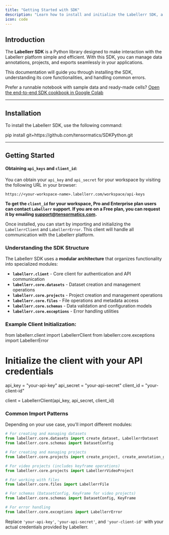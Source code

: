 ```yaml
---
title: "Getting Started with SDK"
description: "Learn how to install and initialize the Labellerr SDK, a Python library for seamless interaction with the Labellerr platform to manage data annotations, projects, and exports."
icon: code
---
```


## Introduction

The **Labellerr SDK** is a Python library designed to make interaction with the Labellerr platform simple and efficient. With this SDK, you can manage data annotations, projects, and exports seamlessly in your applications.

This documentation will guide you through installing the SDK, understanding its core functionalities, and handling common errors.

Prefer a runnable notebook with sample data and ready-made cells? [Open the end-to-end SDK cookbook in Google Colab](https://colab.research.google.com/github/Labellerr/Hands-On-Learning-in-Computer-Vision/blob/main/SDK%20Tutorials/Labellerr_SDK_End_to_End_Annotation_Pipeline.ipynb)

---

## Installation

To install the Labellerr SDK, use the following command:

<CodeBlock lang="bash" title="Install Labellerr SDK">
pip install git+https://github.com/tensormatics/SDKPython.git
</CodeBlock>

---

## Getting Started

#### Obtaining `api_keys` and `client_id`:

You can obtain your `api_key` and `api_secret` for your workspace by visiting the following URL in your browser:

`https://<your-workspace-name>.labellerr.com/workspace/api-keys`

**To get the `client_id` for your workspace, **Pro and Enterprise** plan users can contact `Labellerr` support. If you are on a **Free** plan, you can request it by emailing **support@tensormatics.com**.**

Once installed, you can start by importing and initializing the `LabellerrClient` and `LabellerrError`. This client will handle all communication with the Labellerr platform.

### Understanding the SDK Structure

The Labellerr SDK uses a **modular architecture** that organizes functionality into specialized modules:

*   **`labellerr.client`** - Core client for authentication and API communication
*   **`labellerr.core.datasets`** - Dataset creation and management operations
*   **`labellerr.core.projects`** - Project creation and management operations
*   **`labellerr.core.files`** - File operations and metadata access
*   **`labellerr.core.schemas`** - Data validation and configuration models
*   **`labellerr.core.exceptions`** - Error handling utilities

### Example Client Initialization:

<CodeBlock lang="python" title="Client Initialization">
from labellerr.client import LabellerrClient
from labellerr.core.exceptions import LabellerrError

# Initialize the client with your API credentials
api_key = "your-api-key"
api_secret = "your-api-secret"
client_id = "your-client-id"

client = LabellerrClient(api_key, api_secret, client_id)
</CodeBlock>

### Common Import Patterns

Depending on your use case, you'll import different modules:

```python Import Examples for Common Tasks
# For creating and managing datasets
from labellerr.core.datasets import create_dataset, LabellerrDataset
from labellerr.core.schemas import DatasetConfig

# For creating and managing projects
from labellerr.core.projects import create_project, create_annotation_guideline, LabellerrProject

# For video projects (includes keyframe operations)
from labellerr.core.projects import LabellerrVideoProject

# For working with files
from labellerr.core.files import LabellerrFile

# For schemas (DatasetConfig, KeyFrame for video projects)
from labellerr.core.schemas import DatasetConfig, KeyFrame

# For error handling
from labellerr.core.exceptions import LabellerrError
```

Replace `'your-api-key'`, `'your-api-secret'`, and `'your-client-id'` with your actual credentials provided by Labellerr.
